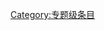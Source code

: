 {{catmore1|[[Wikipedia:篮球专题|Wikipedia:篮球专题]]}}
{{Articles by Quality|topic=篮球|project=篮球|format=TOC}}
{{emptycat}}

[[Category:专题级条目|Category:专题级条目]]